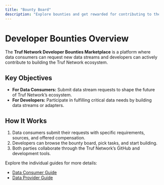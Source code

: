 ---
title: "Bounty Board"
description: "Explore bounties and get rewarded for contributing to the Truf Network development."
---

# Developer Bounties Overview

The **Truf Network Developer Bounties Marketplace** is a platform where data consumers can request new data streams and developers can actively contribute to building the Truf Network ecosystem.

## Key Objectives

- **For Data Consumers:** Submit data stream requests to shape the future of Truf Network’s ecosystem.
- **For Developers:** Participate in fulfilling critical data needs by building data streams or adapters.

## How It Works

1. Data consumers submit their requests with specific requirements, sources, and offered compensation.
2. Developers can browse the bounty board, pick tasks, and start building.
3. Both parties collaborate through the Truf Network’s GitHub and development tools.

Explore the individual guides for more details:
- [Data Consumer Guide](./data-consumer-guide)
- [Data Provider Guide](./data-provider-guide)

